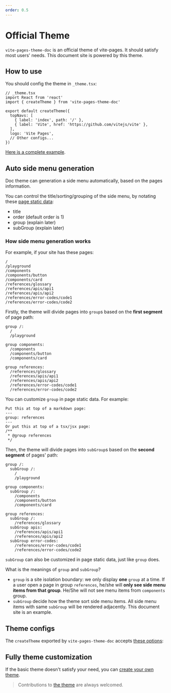 ```yaml
---
order: 0.5
---
```


# Official Theme

`vite-pages-theme-doc` is an official theme of vite-pages. It should satisfy most users' needs. This document site is powered by this theme.

## How to use

You should config the theme in `_theme.tsx`:

```tsx
// _theme.tsx
import React from 'react'
import { createTheme } from 'vite-pages-theme-doc'

export default createTheme({
  topNavs: [
    { label: 'index', path: '/' },
    { label: 'Vite', href: 'https://github.com/vitejs/vite' },
  ],
  logo: 'Vite Pages',
  // Other configs...
})
```

[Here is a complete example](https://github.com/vitejs/vite-plugin-react-pages/tree/main/packages/playground/use-theme-doc).

## Auto side menu generation

Doc theme can generation a side menu automatically, based on the pages information.

You can control the title/sorting/grouping of the side menu, by notating these [page static data](/page-data#static-data):

- title
- order (default order is 1)
- group (explain later)
- subGroup (explain later)

### How side menu generation works

For example, if your site has these pages:

```
/
/playground
/components
/components/button
/components/card
/references/glossary
/references/apis/api1
/references/apis/api2
/references/error-codes/code1
/references/error-codes/code2
```

Firstly, the theme will divide pages into `group`s based on the **first segment** of page path:

```
group /:
  /
  /playground

group components:
  /components
  /components/button
  /components/card

group references:
  /references/glossary
  /references/apis/api1
  /references/apis/api2
  /references/error-codes/code1
  /references/error-codes/code2
```

You can customize `group` in page static data. For example:

```
Put this at top of a markdown page:
---
group: references
---
Or put this at top of a tsx/jsx page:
/**
 * @group references
 */
```

Then, the theme will divide pages into `subGroup`s based on the **second segment** of pages' path:

```
group /:
  subGroup /:
    /
    /playground

group components:
  subGroup /:
    /components
    /components/button
    /components/card

group references:
  subGroup /:
    /references/glossary
  subGroup apis:
    /references/apis/api1
    /references/apis/api2
  subGroup error-codes:
    /references/error-codes/code1
    /references/error-codes/code2
```

`subGroup` can also be customized in page static data, just like `group` does.

What is the meanings of `group` and `subGroup`?

- `group` is a site isolation boundary: we only display **one** `group` at a time. If a user open a page in group `references`, he/she will **only see side menu items from that group**. He/She will not see menu items from `components` group.
- `subGroup` decide how the theme sort side menu items. All side menu items with same `subGroup` will be rendered adjacently. This document site is an example.

## Theme configs

The `createTheme` exported by `vite-pages-theme-doc` accepts [these options](https://github.com/vitejs/vite-plugin-react-pages/blob/main/packages/theme-doc/src/index.tsx):

<FileText src="../../packages/theme-doc/src/ThemeConfig.doc.ts" syntax="ts" />

## Fully theme customization

If the basic theme doesn't satisfy your need, you can [create your own theme](/theme-customization).

> Contributions to [the theme](https://github.com/vitejs/vite-plugin-react-pages/tree/main/packages/theme-doc) are always welcomed.
